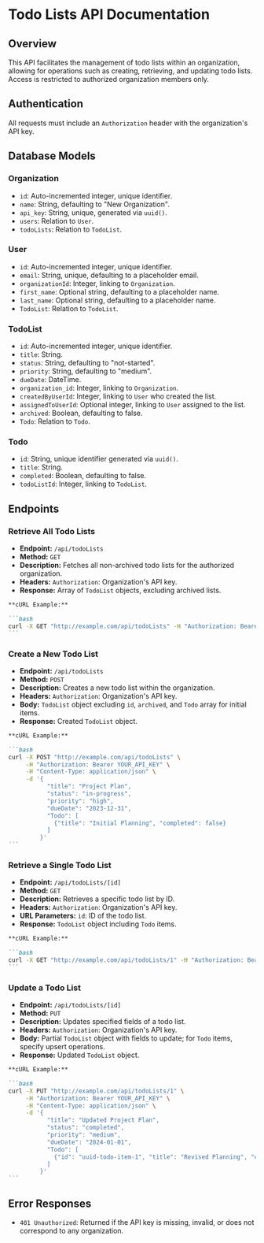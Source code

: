 # Todo Lists API Documentation

## Overview

This API facilitates the management of todo lists within an organization, allowing for operations such as creating, retrieving, and updating todo lists. Access is restricted to authorized organization members only.

## Authentication

All requests must include an `Authorization` header with the organization's API key.

## Database Models

### Organization

- `id`: Auto-incremented integer, unique identifier.
- `name`: String, defaulting to "New Organization".
- `api_key`: String, unique, generated via `uuid()`.
- `users`: Relation to `User`.
- `todoLists`: Relation to `TodoList`.

### User

- `id`: Auto-incremented integer, unique identifier.
- `email`: String, unique, defaulting to a placeholder email.
- `organizationId`: Integer, linking to `Organization`.
- `first_name`: Optional string, defaulting to a placeholder name.
- `last_name`: Optional string, defaulting to a placeholder name.
- `TodoList`: Relation to `TodoList`.

### TodoList

- `id`: Auto-incremented integer, unique identifier.
- `title`: String.
- `status`: String, defaulting to "not-started".
- `priority`: String, defaulting to "medium".
- `dueDate`: DateTime.
- `organization_id`: Integer, linking to `Organization`.
- `createdByUserId`: Integer, linking to `User` who created the list.
- `assignedToUserId`: Optional integer, linking to `User` assigned to the list.
- `archived`: Boolean, defaulting to false.
- `Todo`: Relation to `Todo`.

### Todo

- `id`: String, unique identifier generated via `uuid()`.
- `title`: String.
- `completed`: Boolean, defaulting to false.
- `todoListId`: Integer, linking to `TodoList`.

## Endpoints

### Retrieve All Todo Lists

- **Endpoint:** `/api/todoLists`
- **Method:** `GET`
- **Description:** Fetches all non-archived todo lists for the authorized organization.
- **Headers:** `Authorization`: Organization's API key.
- **Response:** Array of `TodoList` objects, excluding archived lists.

````markdown
**cURL Example:**

```bash
curl -X GET "http://example.com/api/todoLists" -H "Authorization: Bearer YOUR_API_KEY"
```
````

### Create a New Todo List

- **Endpoint:** `/api/todoLists`
- **Method:** `POST`
- **Description:** Creates a new todo list within the organization.
- **Headers:** `Authorization`: Organization's API key.
- **Body:** `TodoList` object excluding `id`, `archived`, and `Todo` array for initial items.
- **Response:** Created `TodoList` object.

````markdown
**cURL Example:**

```bash
curl -X POST "http://example.com/api/todoLists" \
     -H "Authorization: Bearer YOUR_API_KEY" \
     -H "Content-Type: application/json" \
     -d '{
           "title": "Project Plan",
           "status": "in-progress",
           "priority": "high",
           "dueDate": "2023-12-31",
           "Todo": [
             {"title": "Initial Planning", "completed": false}
           ]
         }'
```
````

### Retrieve a Single Todo List

- **Endpoint:** `/api/todoLists/[id]`
- **Method:** `GET`
- **Description:** Retrieves a specific todo list by ID.
- **Headers:** `Authorization`: Organization's API key.
- **URL Parameters:** `id`: ID of the todo list.
- **Response:** `TodoList` object including `Todo` items.

````markdown
**cURL Example:**

```bash
curl -X GET "http://example.com/api/todoLists/1" -H "Authorization: Bearer YOUR_API_KEY"
```
````

### Update a Todo List

- **Endpoint:** `/api/todoLists/[id]`
- **Method:** `PUT`
- **Description:** Updates specified fields of a todo list.
- **Headers:** `Authorization`: Organization's API key.
- **Body:** Partial `TodoList` object with fields to update; for `Todo` items, specify upsert operations.
- **Response:** Updated `TodoList` object.

````markdown
**cURL Example:**

```bash
curl -X PUT "http://example.com/api/todoLists/1" \
     -H "Authorization: Bearer YOUR_API_KEY" \
     -H "Content-Type: application/json" \
     -d '{
           "title": "Updated Project Plan",
           "status": "completed",
           "priority": "medium",
           "dueDate": "2024-01-01",
           "Todo": [
             {"id": "uuid-todo-item-1", "title": "Revised Planning", "completed": true}
           ]
         }'
```
````

## Error Responses

- `401 Unauthorized`: Returned if the API key is missing, invalid, or does not correspond to any organization.
